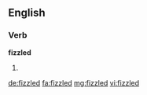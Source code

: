 ==English==

===Verb===
'''fizzled'''

# {{past of|fizzle}}

[[de:fizzled]]
[[fa:fizzled]]
[[mg:fizzled]]
[[vi:fizzled]]